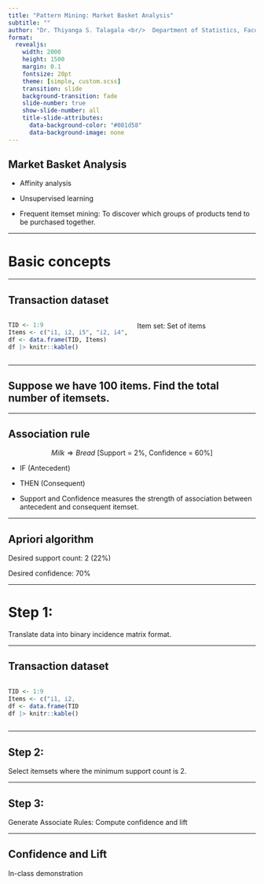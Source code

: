 ```yaml
---
title: "Pattern Mining: Market Basket Analysis"
subtitle: ""
author: "Dr. Thiyanga S. Talagala <br/>  Department of Statistics, Faculty of Applied Sciences <br/> University of Sri Jayewardenepura, Sri Lanka"
format: 
  revealjs:
    width: 2000
    height: 1500
    margin: 0.1
    fontsize: 20pt
    theme: [simple, custom.scss]
    transition: slide
    background-transition: fade
    slide-number: true
    show-slide-number: all
    title-slide-attributes: 
      data-background-color: "#081d58"
      data-background-image: none
---
```


## Market Basket Analysis

- Affinity analysis

- Unsupervised learning

- Frequent itemset mining: To discover which groups of products tend to be purchased together.

---


# Basic concepts


---

## Transaction dataset

:::: {.columns}

::: {.column width="50%"}

```r
TID <- 1:9
Items <- c("i1, i2, i5", "i2, i4", "i2, i3", "i1, i2, i4", "i1, i3", "i2, i3", "i1, i3", "i1, i2, i3, i5", "i1, i2, i3")
df <- data.frame(TID, Items)
df |> knitr::kable()
```

:::

::: {.column width="50%"}

Item set: Set of items

:::

::::
---

## Suppose we have 100 items. Find the total number of itemsets.

---

## Association rule 

$$ Milk \Rightarrow Bread \text{ [Support = 2%, Confidence = 60%]}$$

- IF (Antecedent)

- THEN (Consequent)

- Support and Confidence measures the strength of association between antecedent and consequent itemset.

---

## Apriori algorithm

Desired support count: 2 (22%)

Desired confidence: 70%

---

# Step 1:

Translate data into binary incidence matrix format.

---

## Transaction dataset

:::: {.columns}

::: {.column width="30%"}

```r
TID <- 1:9
Items <- c("i1, i2, i5", "i2, i4", "i2, i3", "i1, i2, i4", "i1, i3", "i2, i3", "i1, i3", "i1, i2, i3, i5", "i1, i2, i3")
df <- data.frame(TID, Items)
df |> knitr::kable()
```

:::

::: {.column width="70%"}



:::

::::

---

## Step 2:

Select itemsets where the minimum support count is 2.


---

## Step 3:

Generate Associate Rules: Compute confidence and lift

---

## Confidence and Lift

In-class demonstration